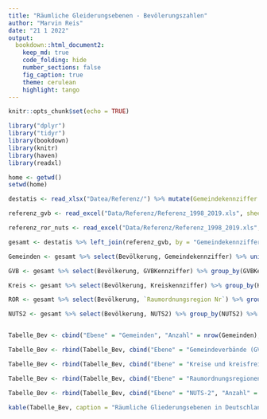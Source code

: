 ```yaml
---
title: "Räumliche Gleiderungsebenen - Bevölerungszahlen"
author: "Marvin Reis"
date: "21 1 2022"
output:
  bookdown::html_document2:
    keep_md: true
    code_folding: hide
    number_sections: false
    fig_caption: true
    theme: cerulean
    highlight: tango
---
```


```r
knitr::opts_chunk$set(echo = TRUE)
```

```r
library("dplyr")
library("tidyr")
library(bookdown)
library(knitr)
library(haven)
library(readxl)

home <- getwd()
setwd(home)

destatis <- read_xlsx("Datea/Referenz/") %>% mutate(Gemeindekennziffer = as.numeric(paste0(...3,...4,...5,...7)), Kreiskennziffer = as.numeric(paste0(...3,...4,...5)), Bevölkerung = as.numeric(...10), Gemeindename = ...8) %>% filter(Bevölkerung != is.na(NA)) %>% select(Gemeindekennziffer, Kreiskennziffer, Bevölkerung, Gemeindename)

referenz_gvb <- read_excel("Data/Referenz/Referenz_1998_2019.xls", sheet = "Gemeinden-GVB") %>% rename(GVBKennziffer = gvb19, Gemeindekennziffer = gem19) %>% select(GVBKennziffer, Gemeindekennziffer)

referenz_ror_nuts <- read_excel("Data/Referenz/Referenz_1998_2019.xls", sheet = "KRS") %>% rename(Kreiskennziffer = krs19, `Raumordnungsregion Nr` = ROR11) %>% select(`Raumordnungsregion Nr`, Kreiskennziffer, NUTS2)

gesamt <- destatis %>% left_join(referenz_gvb, by = "Gemeindekennziffer") %>% left_join(referenz_ror_nuts, by = "Kreiskennziffer") %>% unique()
```


```r
Gemeinden <- gesamt %>% select(Bevölkerung, Gemeindekennziffer) %>% unique() %>% filter(Bevölkerung > 0)

GVB <- gesamt %>% select(Bevölkerung, GVBKennziffer) %>% group_by(GVBKennziffer) %>% mutate(Bevölkerung = sum(Bevölkerung)) %>% ungroup() %>% unique() %>% filter(Bevölkerung > 0)

Kreis <- gesamt %>% select(Bevölkerung, Kreiskennziffer) %>% group_by(Kreiskennziffer) %>% mutate(Bevölkerung = sum(Bevölkerung)) %>% ungroup() %>% unique() %>% filter(Bevölkerung > 0)

ROR <- gesamt %>% select(Bevölkerung, `Raumordnungsregion Nr`) %>% group_by(`Raumordnungsregion Nr`) %>% mutate(Bevölkerung = sum(Bevölkerung)) %>% ungroup() %>% unique() %>% filter(Bevölkerung > 0)

NUTS2 <- gesamt %>% select(Bevölkerung, NUTS2) %>% group_by(NUTS2) %>% mutate(Bevölkerung = sum(Bevölkerung)) %>% ungroup() %>% unique() %>% filter(Bevölkerung > 0)


Tabelle_Bev <- cbind("Ebene" = "Gemeinden", "Anzahl" = nrow(Gemeinden), "Mittlere Bevölkerungszahl" = round(mean(Gemeinden$Bevölkerung)), "Minimum" = round(min(Gemeinden$Bevölkerung)), "Maximum" = round(max(Gemeinden$Bevölkerung)))

Tabelle_Bev <- rbind(Tabelle_Bev, cbind("Ebene" = "Gemeindeverbände (GVB)", "Anzahl" = nrow(GVB), "Mittlere Bevölkerungszahl" = round(mean(GVB$Bevölkerung)), "Minimum" = round(min(GVB$Bevölkerung)), "Maximum" = round(max(GVB$Bevölkerung))))

Tabelle_Bev <- rbind(Tabelle_Bev, cbind("Ebene" = "Kreise und kreisfreie Städte (Kreise)", "Anzahl" = nrow(Kreis), "Mittlere Bevölkerungszahl" = round(mean(Kreis$Bevölkerung)), "Minimum" = round(min(Kreis$Bevölkerung)), "Maximum" = round(max(Kreis$Bevölkerung))))

Tabelle_Bev <- rbind(Tabelle_Bev, cbind("Ebene" = "Raumordnungsregionen (ROR)", "Anzahl" = nrow(ROR), "Mittlere Bevölkerungszahl" = round(mean(ROR$Bevölkerung)), "Minimum" = round(min(ROR$Bevölkerung)), "Maximum" = round(max(ROR$Bevölkerung))))

Tabelle_Bev <- rbind(Tabelle_Bev, cbind("Ebene" = "NUTS-2", "Anzahl" = nrow(NUTS2), "Mittlere Bevölkerungszahl" = round(mean(NUTS2$Bevölkerung)), "Minimum" = round(min(NUTS2$Bevölkerung)), "Maximum" = round(max(NUTS2$Bevölkerung))))

kable(Tabelle_Bev, caption = "Räumliche Gliederungsebenen in Deutschland und ihre Bevölkerungszahlen")
```